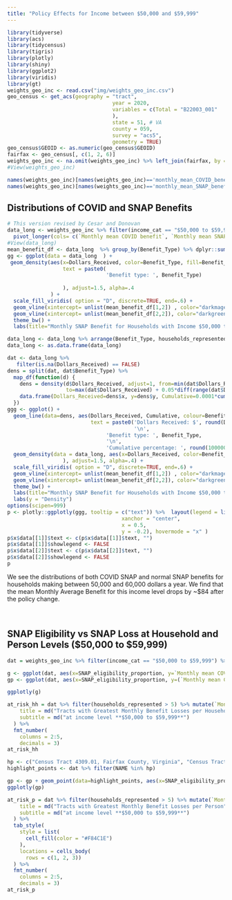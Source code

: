 ```yaml
---
title: "Policy Effects for Income between $50,000 and $59,999"
---
```


```r
library(tidyverse)
library(acs)
library(tidycensus)
library(tigris)
library(plotly)
library(shiny)
library(ggplot2)
library(viridis)
library(gt)
weights_geo_inc <- read.csv("img/weights_geo_inc.csv")
geo_census <- get_acs(geography = "tract",
                                  year = 2020,
                                  variables = c(Total = "B22003_001"
                                  ),
                                  state = 51, # VA
                                  county = 059,
                                  survey = "acs5",
                                  geometry = TRUE)
geo_census$GEOID <- as.numeric(geo_census$GEOID)
fairfax <- geo_census[, c(1, 2, 6)]
weights_geo_inc <- na.omit(weights_geo_inc) %>% left_join(fairfax, by = c("geoid"="GEOID"))
#View(weights_geo_inc)

names(weights_geo_inc)[names(weights_geo_inc)=='monthly_mean_COVID_benefit'] <- 'Monthly mean COVID benefit'
names(weights_geo_inc)[names(weights_geo_inc)=='monthly_mean_SNAP_benefit'] <- 'Monthly mean SNAP benefit'
```

## Distributions of COVID and SNAP Benefits

```r
# This version revised by Cesar and Donovan
data_long <- weights_geo_inc %>% filter(income_cat == "$50,000 to $59,999") %>% 
  pivot_longer(cols= c(`Monthly mean COVID benefit`, `Monthly mean SNAP benefit`), names_to = "Benefit_Type", values_to = "Dollars_Received")
#View(data_long)
mean_benefit_df <- data_long  %>% group_by(Benefit_Type) %>% dplyr::summarize(Mean=mean(Dollars_Received, na.rm = TRUE))
gg <- ggplot(data = data_long  ) +  
 geom_density(aes(x=Dollars_Received, color=Benefit_Type, fill=Benefit_Type, 
                  text = paste0(
                                'Benefit type: ', Benefit_Type)
                  
                  ), adjust=1.5, alpha=.4
              ) + 
  scale_fill_viridis( option = "D", discrete=TRUE, end=.6) +
  geom_vline(xintercept= unlist(mean_benefit_df[1,2]) , color="darkmagenta", linetype="dashed", linewidth=1) + 
  geom_vline(xintercept= unlist(mean_benefit_df[2,2]), color="darkgreen", linetype="dashed", linewidth=1) + 
  theme_bw() + 
  labs(title="Monthly SNAP Benefit for Households with Income $50,000 to $59,999", x="Monthly Average Benefit (Dollars)") 

data_long <- data_long %>% arrange(Benefit_Type, households_represented) %>% mutate(cumulative_pc = cumsum(rep(1/n(), n())))
data_long <- as.data.frame(data_long)

dat <- data_long %>%
   filter(is.na(Dollars_Received) == FALSE)
dens = split(dat, dat$Benefit_Type) %>% 
  map_df(function(d) {
    dens = density(d$Dollars_Received, adjust=1, from=min(dat$Dollars_Received) - 0.05*diff(range(dat$Dollars_Received)), 
                   to=max(dat$Dollars_Received) + 0.05*diff(range(dat$Dollars_Received)))
    data.frame(Dollars_Received=dens$x, y=dens$y, Cumulative=0.0001*cumsum(dens$y)/sum(dens$y), Benefit_Type =d$Benefit_Type[1])
  })
ggg <- ggplot() +
  geom_line(data=dens, aes(Dollars_Received, Cumulative, colour=Benefit_Type, 
                           text = paste0('Dollars Received: $', round(Dollars_Received, 2),
                                         '\n',
                                'Benefit type: ', Benefit_Type,
                                '\n',
                                'Cumulative percentage: ', round(1000000*Cumulative,2), '%'))) + 
  geom_density(data = data_long, aes(x=Dollars_Received, color=Benefit_Type, fill=Benefit_Type
                  ), adjust=1.5, alpha=.4) +
  scale_fill_viridis( option = "D", discrete=TRUE, end=.6) +
  geom_vline(xintercept= unlist(mean_benefit_df[1,2]) , color="darkmagenta", linetype="dashed", linewidth=1) + 
  geom_vline(xintercept= unlist(mean_benefit_df[2,2]), color="darkgreen", linetype="dashed", linewidth=1) + 
  theme_bw() + 
  labs(title="Monthly SNAP Benefit for Households with Income $50,000 to $59,999", x="Monthly Average Benefit (Dollars)") +
  labs(y = "Density")
options(scipen=999)
p <- plotly::ggplotly(ggg, tooltip = c("text")) %>%  layout(legend = list(orientation = "h", 
                                     xanchor = "center",
                                     x = 0.5,
                                     y = -0.2), hovermode = "x" ) 
p$x$data[[1]]$text <- c(p$x$data[[1]]$text, "") 
p$x$data[[1]]$showlegend <- FALSE
p$x$data[[2]]$text <- c(p$x$data[[2]]$text, "") 
p$x$data[[2]]$showlegend <- FALSE
p

```

We see the distributions of both COVID SNAP and normal SNAP benefits for households making between 50,000 and 60,000 dollars a year. We find that the mean Monthly Average Benefit for this income level drops by ~$84 after the policy change.

<br>

## SNAP Eligibility vs SNAP Loss at Household and Person Levels ($50,000 to $59,999)

```r
dat = weights_geo_inc %>% filter(income_cat == "$50,000 to $59,999") %>% mutate(people_represented = round(households_represented*average_hh_size, 2))

g <- ggplot(dat, aes(x=SNAP_eligibility_proportion, y=`Monthly mean COVID benefit` - `Monthly mean SNAP benefit`, label = NAME, label2 = households_represented, label3 = average_hh_size)) + geom_point(color="#232D4B") + labs(title = "Monthly Loss of SNAP Benefits per Household per Tract", x = "Proportion of Households Eligible for SNAP", y = "Loss of Monthly SNAP Benefit (Dollars)") + scale_fill_manual(values="#232D4B")
gp <- ggplot(dat, aes(x=SNAP_eligibility_proportion, y=(`Monthly mean COVID benefit` - `Monthly mean SNAP benefit`)/average_hh_size, label = NAME, label2 = people_represented)) + geom_point(color="#232D4B") + labs(title = "Monthly Loss of SNAP Benefits per Person per Tract", x = "Proportion of Households Eligible for SNAP", y = "Loss of Monthly SNAP Benefit (Dollars) / Average Household Size") + scale_fill_manual(values="#232D4B")

ggplotly(g)
```

```r
at_risk_hh = dat %>% filter(households_represented > 5) %>% mutate(`Monthly Benefit Loss` = `Monthly mean COVID benefit` - `Monthly mean SNAP benefit`) %>% mutate(`Proportion Income Lost per Household` = 1 - (monthly_mean_income - `Monthly Benefit Loss`)/monthly_mean_income) %>% arrange(desc(`Monthly Benefit Loss`)) %>% rename(`Average Household Size` = average_hh_size) %>% rename(`Households Represented` = households_represented) %>% rename(`Household Eligibility Proportion` = SNAP_eligibility_proportion) %>% select(NAME, `Household Eligibility Proportion`, `Monthly Benefit Loss`, `Households Represented`, `Average Household Size`, `Proportion Income Lost per Household`) %>% slice(1:5) %>% gt() %>% tab_header(
    title = md("Tracts with Greatest Monthly Benefit Losses per Household"),
    subtitle = md("at income level **$50,000 to $59,999**") 
  ) %>% 
  fmt_number(
    columns = 2:5,
    decimals = 3)
at_risk_hh
```

```r
hp <- c("Census Tract 4309.01, Fairfax County, Virginia", "Census Tract 4825.05, Fairfax County, Virginia", "Census Tract 4811.03, Fairfax County, Virginia")
highlight_points <- dat %>% filter(NAME %in% hp)

gp <- gp + geom_point(data=highlight_points, aes(x=SNAP_eligibility_proportion, y=(`Monthly mean COVID benefit` - `Monthly mean SNAP benefit`)/average_hh_size), color ="#F84C1E", size=2)
ggplotly(gp)
```

```r
at_risk_p = dat %>% filter(households_represented > 5) %>% mutate(`Monthly Benefit Loss` = (`Monthly mean COVID benefit` - `Monthly mean SNAP benefit`)/average_hh_size) %>% mutate(`Proportion Income Lost per Person` = 1 - ((monthly_mean_income/average_hh_size) - `Monthly Benefit Loss`)/(monthly_mean_income/average_hh_size)) %>% arrange(desc(`Monthly Benefit Loss`)) %>% rename(`Household Eligibility Proportion` = SNAP_eligibility_proportion) %>% rename(`People Represented` = people_represented) %>% select(NAME, `Household Eligibility Proportion`, `Monthly Benefit Loss`, `People Represented`, `Proportion Income Lost per Person`) %>% slice(1:5) %>% gt() %>% tab_header(
    title = md("Tracts with Greatest Monthly Benefit Losses per Person"),
    subtitle = md("at income level **$50,000 to $59,999**")
  ) %>% 
  tab_style(
    style = list(
      cell_fill(color = "#F84C1E")
    ),
    locations = cells_body(
      rows = c(1, 2, 3))
  ) %>% 
  fmt_number(
    columns = 2:5,
    decimals = 3)
at_risk_p
```
